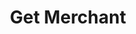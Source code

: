 ---
title: 'Get Merchant'
description: 'Retrieve the details of a specific merchant by its ID.'
openapi: '/openapi.json GET /partners/merchants/{merchant_id}/'
---